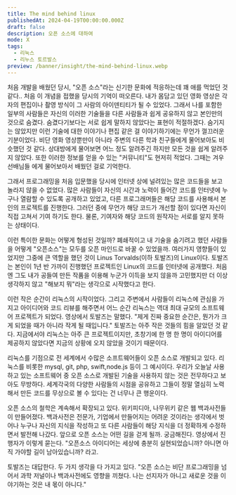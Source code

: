 ```yaml
---
title: The mind behind linux
publishedAt: 2024-04-19T00:00:00.000Z
draft: false
description: 오픈 소스에 대하여
mode: X
tags:
  - 리눅스
  - 리누스 토르발스
preview: /banner/insight/the-mind-behind-linux.webp
---
```


<Youtube id="o8NPllzkFhE?si=oI77nTwhXLf20e9i" />

처음 개발을 배웠던 당시, "오픈 소스"라는 신기한 문화에 적응하는데 꽤 애를 먹었던 것 같다.. 처음 이 개념을 접했을 당시의 기억이 떠오른다. 내가 몸담고 있던 영화 영상은 각자의 편집이나 촬영 방식이 그 사람의 아이덴티티가 될 수 있었다.
그래서 나를 포함한 일부의 사람들은 자신의 이러한 기술들을 다른 사람들과 쉽게 공유하지 않고 본인만의 것으로 숨겼다. 숨겼다기보다는 서로 쉽게 말하지 않았다는 표현이 적절하겠다.
숨기지는 않았지만 이런 기술에 대한 이야기나 편집 같은 걸 이야기하기에는 무언가 껄끄러운 기분이었다. 비단 영화 영상뿐만이 아니라 주변의 다른 학과 친구들에게 물어보아도 비슷했던 것 같다. 상대방에게 물어보면 어느 정도 알려주긴 하지만 모든 것을 쉽게 알려주지 않았다. 또한 이러한 정보를 얻을 수 있는 "커뮤니티"도 현저히 적었다. 그때는 겨우 선배님들 에게 물어보아서 배웠던 걸로 기억한다.

그래서 프로그래밍을 처음 입문했을 당시에 인터넷 상에 널려있는 많은 코드들을 보고 놀라지 않을 수 없었다. 많은 사람들이 자신의 시간과 노력이 들어간 코드를 인터넷에 누구나 열람할 수 있도록 공개하고 있었고, 다른 프로그래머들은 해당 코드를 사용해서
본인의 프로젝트를 진행한다. 그러던 중에 무언가 해당 코드가 개선할 점이 있다면 자신이 직접 고쳐서 기여 하기도 한다. 물론, 기여자와 해당 코드의 원작자는 서로를 알지 못하는 상태이다.

이런 특이한 문화는 어떻게 형성된 것일까? 폐쇄적이고 내 기술을 숨기려고 했던 사람들을 어떻게 "오픈소스"는 모두를 오픈 마인드로 바꿀 수 있었을까. 여러가지 영향들이 있었지만 그중에 큰 역할을 했던 것이 Linus Torvalds(이하 토발즈)의 Linux이다. 토발즈는 본인이 1년 반 가까이 진행했던 프로젝트인 Linux의 코드를 인터넷에 공개했다. 처음엔 그도 내가 공들여 만든 작품을 이용해 누군가 이득을 보지 않을까 고민했지만 더 이상 생각하지 않고 "해보지 뭐"라는 생각으로 시작했다고 한다.

이런 작은 순간이 리눅스의 시작이었다. 그리고 주변에서 사람들이 리눅스에 관심을 가지고 아이디어와 코드 리뷰를 해주면서 어느 순간 리눅스는 역대 최대 규모의 소프트웨어 프로젝트가 되었다. 영상에서 토발즈는 말했다. "제게 진짜 중요한 순간은, 뭔가가 크게 되었을 때가 아니라 작게 될 때입니다." 토발즈는 아주 작은 것들의 힘을 알았던 것 같다. 지금에서야 리눅스는 아주 큰 프로젝트이지만, 초창기에 한 명 한 명이 아이디어를 제공하지 않았다면 지금의 상황에 오지 않았을 것이기 때문이다.

리눅스를 기점으로 전 세계에서 수많은 소프트웨어들이 오픈 소스로 개발되고 있다. 리눅스를 비롯한 mysql, git, php, swift,node.js 등이 그 예시이다. 우리가 오늘날 사용하고 있는 소프트웨어 중 오픈 소스로 개발된 기술을 사용하지 않는 것은 전무하다고 보아도 무방하다. 세계각국의 다양한 사람들의 시점을 공유하고 그들이 정말 열심히 노력해서 만든 코드를 무상으로 볼 수 있다는 건 너무나 큰 행운이다.

오픈 소스의 철학은 계속해서 확장되고 있다. 위키피디아, 나무위키 같은 웹 백과사전들이 만들어졌다. 백과사전은 전문가, 기업에서 만들어지는 어려운 것이라는 생각에서 벗어나 누구나 자신의 지식을 작성하고 또 다른 사람들이 해당 지식을 더 정확하게 수정하면서 발전해 나갔다. 앞으로 오픈 소스는 어떤 길을 걷게 될까. 궁금해진다. 영상에서 진행자가 이렇게 묻는다. "오픈소스 아이디어는 세상에 충분히 실현되었습니까? 아니면 아직 가야할 길이 남아있습니까? 라고.

토발즈는 대답한다. 두 가지 생각을 다 가지고 있다. "오픈 소스는 비단 프로그래밍을 넘어서 과학 저널이나 백과사전에도 영향을 끼쳤다. 나는 선지자가 아니고 새로운 것을 이야기하는 것은 내 몫이 아니다."
